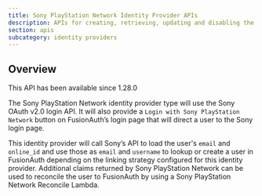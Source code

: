 ```yaml
---
title: Sony PlayStation Network Identity Provider APIs
description: APIs for creating, retrieving, updating and disabling the Sony PlayStation Network identity provider
section: apis
subcategory: identity providers
---
```


<PremiumEditionBlurb />

## Overview

<Aside type="version">
This API has been available since 1.28.0
</Aside>

The Sony PlayStation Network identity provider type will use the Sony OAuth v2.0 login API. It will also provide a `Login with Sony PlayStation Network` button on FusionAuth’s login page that will direct a user to the Sony login page.

This identity provider will call Sony’s API to load the user's `email` and `online_id` and use those as `email` and `username` to lookup or create a user in FusionAuth depending on the linking strategy configured for this identity provider. Additional claims returned by Sony PlayStation Network can be used to reconcile the user to FusionAuth by using a Sony PlayStation Network Reconcile Lambda.

<TokenStorageNote idp_long_lived_token_type="access_token" idp_display_name="Sony PlayStation Network " token_name="pass:normal[`access_token`]" return_text="pass:normal[Sony PlayStation Network API]" hide_token_map_deprecation="true" />

<OauthIdpOperations idp_long_lived_token_type="access_token" idp_display_name="Sony PlayStation Network " idp_id="7764b5c7-165b-4e7e-94aa-02ebe2a0a5fb" idp_linking_strategy="CreatePendingLink" idp_lowercase="sonypsn" idp_since="12800" idp_token_or_code="token or code" idp_type="SonyPSN" />
